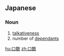 ==Japanese==
{{ja-kanjitab|くち|かず|yomi=kun}}

===Noun===
{{ja-noun|くちかず}}

# [[talkativeness]]
# number of [[dependant]]s

[[hu:口数]]
[[zh:口数]]